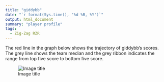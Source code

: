 ```yaml
---
title: "giddybb"
date: "`r format(Sys.time(), '%d %B, %Y')`"
output: html_document
summary: "player profile"
tags:
  - Zig-Zag RZR
---
```


The red line in the graph below shows the trajectory of giddybb's scores. The grey line shows the team median and the grey ribbon indicates the range from top five score to bottom five score.

![Image title](giddybb.jpg)
